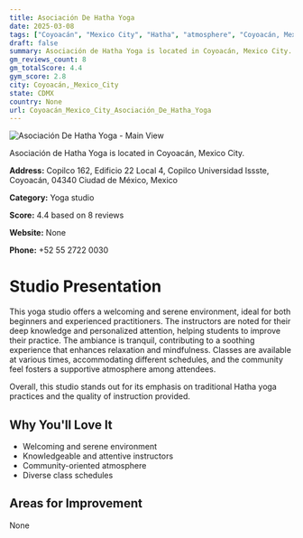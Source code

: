 ```yaml
---
title: Asociación De Hatha Yoga
date: 2025-03-08
tags: ["Coyoacán", "Mexico City", "Hatha", "atmosphere", "Coyoacán, Mexico City"]  
draft: false
summary: Asociación de Hatha Yoga is located in Coyoacán, Mexico City.
gm_reviews_count: 8
gm_totalScore: 4.4
gym_score: 2.8
city: Coyoacán,_Mexico_City
state: CDMX
country: None
url: Coyoacán_Mexico_City_Asociación_De_Hatha_Yoga
---
```


<div className="aspect-[16/9] relative my-8">
  <img 
    src="https://streetviewpixels-pa.googleapis.com/v1/thumbnail?panoid=k_Tor9u6GWE7a1tip7LXaA&cb_client=search.gws-prod.gps&w=408&h=240&yaw=356.79556&pitch=0&thumbfov=100"
    alt="Asociación De Hatha Yoga - Main View"
    className="object-cover absolute inset-0 w-full h-full rounded-lg"
  />
</div>

Asociación de Hatha Yoga is located in Coyoacán, Mexico City.

**Address:** Copilco 162, Edificio 22 Local 4, Copilco Universidad Issste, Coyoacán, 04340 Ciudad de México, Mexico

**Category:** Yoga studio

**Score:** 4.4 based on 8 reviews

**Website:** None

**Phone:** +52 55 2722 0030

# Studio Presentation

This yoga studio offers a welcoming and serene environment, ideal for both beginners and experienced practitioners. The instructors are noted for their deep knowledge and personalized attention, helping students to improve their practice. The ambiance is tranquil, contributing to a soothing experience that enhances relaxation and mindfulness. Classes are available at various times, accommodating different schedules, and the community feel fosters a supportive atmosphere among attendees.

Overall, this studio stands out for its emphasis on traditional Hatha yoga practices and the quality of instruction provided.

## Why You'll Love It

- Welcoming and serene environment
- Knowledgeable and attentive instructors
- Community-oriented atmosphere
- Diverse class schedules

## Areas for Improvement

None

<div className="grid grid-cols-1 xl:grid-cols-2 gap-4 my-8">

</div>